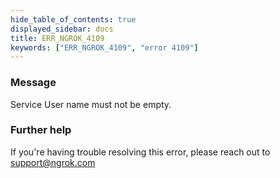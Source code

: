 ```yaml
---
hide_table_of_contents: true
displayed_sidebar: docs
title: ERR_NGROK_4109
keywords: ["ERR_NGROK_4109", "error 4109"]
---
```


### Message

Service User name must not be empty.

### Further help

If you're having trouble resolving this error, please reach out to [support@ngrok.com](mailto:support@ngrok.com?subject=Help%20with%20ERR_NGROK_4109)
